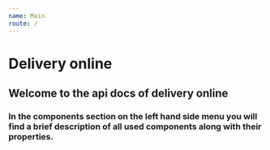 ```yaml
---
name: Main
route: /
---
```


# Delivery online


## Welcome to the api docs of delivery online


### In the **components** section on the left hand side menu you will find a brief description of all used components along with their **properties**.